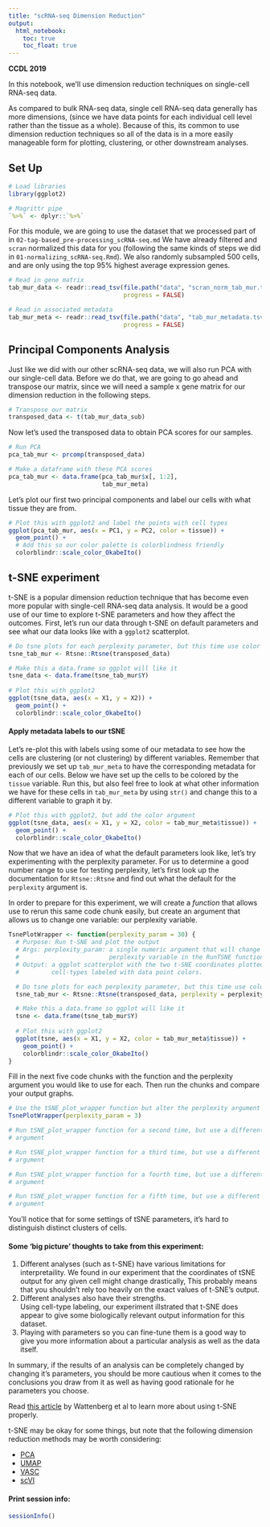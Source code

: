 ```yaml
---
title: "scRNA-seq Dimension Reduction"
output:   
  html_notebook: 
    toc: true
    toc_float: true
---
```


**CCDL 2019**

In this notebook, we'll use dimension reduction techniques on single-cell 
RNA-seq data. 

As compared to bulk RNA-seq data, single cell RNA-seq data generally has more 
dimensions, (since we have data points for each individual cell level rather 
than the tissue as a whole). 
Because of this, its common to use dimension reduction techniques so all of the
data is in a more easily manageable form for plotting, clustering, or other 
downstream analyses. 

## Set Up 

```r
# Load libraries
library(ggplot2)

# Magrittr pipe
`%>%` <- dplyr::`%>%`
```

For this module, we are going to use the dataset that we processed part of in 
`02-tag-based_pre-processing_scRNA-seq.md`
We have already filtered and `scran` normalized this data for you (following 
the same kinds of steps we did in `01-normalizing_scRNA-seq.Rmd`).
We also randomly subsampled 500 cells, and are only using the top 95% highest 
average expression genes.

```r
# Read in gene matrix
tab_mur_data <- readr::read_tsv(file.path("data", "scran_norm_tab_mur.tsv"), 
                                progress = FALSE) 

# Read in associated metadata
tab_mur_meta <- readr::read_tsv(file.path("data", "tab_mur_metadata.tsv"), 
                                progress = FALSE)
```

## Principal Components Analysis

Just like we did with our other scRNA-seq data, we will also run PCA with our 
single-cell data. 
Before we do that, we are going to go ahead and transpose our matrix, since 
we will need a sample x gene matrix for our dimension reduction in the 
following steps. 

```r
# Transpose our matrix
transposed_data <- t(tab_mur_data_sub)
```

Now let's used the transposed data to obtain PCA scores for our samples.

```r
# Run PCA
pca_tab_mur <- prcomp(transposed_data)

# Make a dataframe with these PCA scores
pca_tab_mur <- data.frame(pca_tab_mur$x[, 1:2],
                          tab_mur_meta)
```

Let's plot our first two principal components and label our cells with what 
tissue they are from.

```r
# Plot this with ggplot2 and label the points with cell types
ggplot(pca_tab_mur, aes(x = PC1, y = PC2, color = tissue)) + 
  geom_point() +
  # Add this so our color palette is colorblindness friendly
  colorblindr::scale_color_OkabeIto()
```

## t-SNE experiment

t-SNE is a popular dimension reduction technique that has become even more 
popular with single-cell RNA-seq data analysis. 
It would be a good use of our time to explore t-SNE parameters and how they 
affect the outcomes.
First, let's run our data through t-SNE on default parameters and see what our 
data looks like with a `ggplot2` scatterplot.

```r
# Do tsne plots for each perplexity parameter, but this time use color argument
tsne_tab_mur <- Rtsne::Rtsne(transposed_data)

# Make this a data.frame so ggplot will like it
tsne_data <- data.frame(tsne_tab_mur$Y)
  
# Plot this with ggplot2
ggplot(tsne_data, aes(x = X1, y = X2)) + 
  geom_point() + 
  colorblindr::scale_color_OkabeIto()
```

#### Apply metadata labels to our tSNE

Let's re-plot this with labels using some of our metadata to see 
how the cells are clustering (or not clustering) by different variables. 
Remember that previously we set up `tab_mur_meta` to have the corresponding
metadata for each of our cells. 
Below we have set up the cells to be colored by the `tissue` variable. 
Run this, but also feel free to look at what other information we have for these
cells in `tab_mur_meta` by using `str()` and change this to a different variable to 
graph it by.

```r
# Plot this with ggplot2, but add the color argument
ggplot(tsne_data, aes(x = X1, y = X2, color = tab_mur_meta$tissue)) + 
  geom_point() +
  colorblindr::scale_color_OkabeIto()
```

Now that we have an idea of what the default parameters look like, let's try
experimenting with the perplexity parameter. 
For us to determine a good number range to use for testing perplexity, let's 
first look up the documentation for `Rtsne::Rtsne` and find out what the 
default for the `perplexity` argument is. 

In order to prepare for this experiment, we will create a *function* that allows
use to rerun this same code chunk easily, but create an argument that allows us
to change one variable: our perplexity variable. 

```r
TsnePlotWrapper <- function(perplexity_param = 30) {
  # Purpose: Run t-SNE and plot the output
  # Args: perplexity_param: a single numeric argument that will change the 
  #                         perplexity variable in the RunTSNE function. 
  # Output: a ggplot scatterplot with the two t-SNE coordinates plotted and 
  #         cell-types labeled with data point colors. 

  # Do tsne plots for each perplexity parameter, but this time use color argument
  tsne_tab_mur <- Rtsne::Rtsne(transposed_data, perplexity = perplexity_param)

  # Make this a data.frame so ggplot will like it
  tsne <- data.frame(tsne_tab_mur$Y)
  
  # Plot this with ggplot2
  ggplot(tsne, aes(x = X1, y = X2, color = tab_mur_meta$tissue)) + 
    geom_point() + 
    colorblindr::scale_color_OkabeIto()
}
```

Fill in the next five code chunks with the function and the perplexity argument 
you would like to use for each. 
Then run the chunks and compare your output graphs.

```r
# Use the tSNE_plot_wrapper function but alter the perplexity argument
TsnePlotWrapper(perplexity_param = 3)
```

```r
# Run tSNE_plot_wrapper function for a second time, but use a different perplexity
# argument
```

```r
# Run tSNE_plot_wrapper function for a third time, but use a different perplexity
# argument
```

```r
# Run tSNE_plot_wrapper function for a fourth time, but use a different perplexity
# argument
```

```r
# Run tSNE_plot_wrapper function for a fifth time, but use a different perplexity
# argument
```

You'll notice that for some settings of tSNE parameters, it's hard to distinguish
distinct clusters of cells.

#### Some 'big picture' thoughts to take from this experiment: 

1) Different analyses (such as t-SNE) have various limitations for interpretaility.
   We found in our experiment that the coordinates of tSNE output for any given 
   cell might change drastically, 
   This probably means that you shouldn't rely too heavily on the exact values of
   t-SNE's output. 
2) Different analyses also have their strengths.   
   Using cell-type labeling, our experiment illstrated that t-SNE does 
   appear to give some biologically relevant output information for this dataset. 
3) Playing with parameters so you can fine-tune them is a good way to give you more
   information about a particular analysis as well as the data itself. 
   
In summary, if the results of an analysis can be completely changed by changing it's
parameters, you should be more cautious when it comes to the conclusions you
draw from it as well as having good rationale for he parameters you choose. 

Read [this article](https://distill.pub/2016/misread-tsne/) by Wattenberg et al
to learn more about using t-SNE properly. 
  
t-SNE may be okay for some things, but note that the following dimension reduction 
methods may be worth considering: 

- [PCA](http://setosa.io/ev/principal-component-analysis/)  
- [UMAP](https://github.com/lmcinnes/umap)  
- [VASC](https://www.sciencedirect.com/science/article/pii/S167202291830439X)  
- [scVI](https://scvi.readthedocs.io/en/master/readme.html)  

#### Print session info:

```r
sessionInfo()
```
